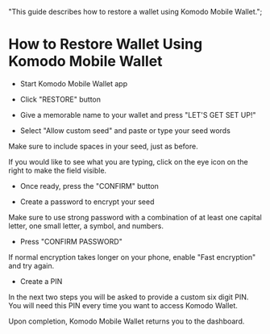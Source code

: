   "This guide describes how to restore a wallet using Komodo Mobile Wallet.";


# How to Restore Wallet Using Komodo Mobile Wallet

- Start Komodo Mobile Wallet app

- Click "RESTORE" button

<OptimizedImage
  title="How to Restore Wallet Using Komodo Mobile Wallet"
  src={howToRestore1}
  alt="How to Restore Wallet Using Komodo Mobile Wallet"
/>

- Give a memorable name to your wallet and press "LET'S GET SET UP!"

<OptimizedImage
  title="How to Restore Wallet Using Komodo Mobile Wallet"
  src={howToRestore2}
  alt="How to Restore Wallet Using Komodo Mobile Wallet"
/>

- Select "Allow custom seed" and paste or type your seed words

Make sure to include spaces in your seed, just as before.

If you would like to see what you are typing, click on the eye icon on the right to make the field visible.

- Once ready, press the "CONFIRM" button

<OptimizedImage
  title="How to Restore Wallet Using Komodo Mobile Wallet"
  src={howToRestore3}
  alt="How to Restore Wallet Using Komodo Mobile Wallet"
/>

- Create a password to encrypt your seed

Make sure to use strong password with a combination of at least one capital letter, one small letter, a symbol, and numbers.

- Press "CONFIRM PASSWORD"

If normal encryption takes longer on your phone, enable "Fast encryption" and try again.

<OptimizedImage
  title="How to Restore Wallet Using Komodo Mobile Wallet"
  src={howToRestore4}
  alt="How to Restore Wallet Using Komodo Mobile Wallet"
/>

- Create a PIN

In the next two steps you will be asked to provide a custom six digit PIN. You will need this PIN every time you want to access Komodo Wallet.

<OptimizedImage
  title="How to Restore Wallet Using Komodo Mobile Wallet"
  src={howToRestore5}
  alt="How to Restore Wallet Using Komodo Mobile Wallet"
/>

<OptimizedImage
  title="How to Restore Wallet Using Komodo Mobile Wallet"
  src={howToRestore6}
  alt="How to Restore Wallet Using Komodo Mobile Wallet"
/>

Upon completion, Komodo Mobile Wallet returns you to the dashboard.

<OptimizedImage
  title="How to Restore Wallet Using Komodo Mobile Wallet"
  src={howToRestore7}
  alt="How to Restore Wallet Using Komodo Mobile Wallet"
/>
